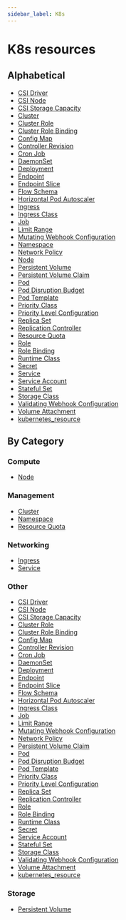 ```yaml
---
sidebar_label: K8s
---
```


# K8s resources

## Alphabetical

- [CSI Driver](kubernetes/kubernetes_csi_driver.mdx)
- [CSI Node](kubernetes/kubernetes_csi_node.mdx)
- [CSI Storage Capacity](kubernetes/kubernetes_csi_storage_capacity.mdx)
- [Cluster](kubernetes/kubernetes_cluster.mdx)
- [Cluster Role](kubernetes/kubernetes_cluster_role.mdx)
- [Cluster Role Binding](kubernetes/kubernetes_cluster_role_binding.mdx)
- [Config Map](kubernetes/kubernetes_config_map.mdx)
- [Controller Revision](kubernetes/kubernetes_controller_revision.mdx)
- [Cron Job](kubernetes/kubernetes_cron_job.mdx)
- [DaemonSet](kubernetes/kubernetes_daemon_set.mdx)
- [Deployment](kubernetes/kubernetes_deployment.mdx)
- [Endpoint](kubernetes/kubernetes_endpoint.mdx)
- [Endpoint Slice](kubernetes/kubernetes_endpoint_slice.mdx)
- [Flow Schema](kubernetes/kubernetes_flow_schema.mdx)
- [Horizontal Pod Autoscaler](kubernetes/kubernetes_horizontal_pod_autoscaler.mdx)
- [Ingress](kubernetes/kubernetes_ingress.mdx)
- [Ingress Class](kubernetes/kubernetes_ingress_class.mdx)
- [Job](kubernetes/kubernetes_job.mdx)
- [Limit Range](kubernetes/kubernetes_limit_range.mdx)
- [Mutating Webhook Configuration](kubernetes/kubernetes_mutating_webhook_configuration.mdx)
- [Namespace](kubernetes/kubernetes_namespace.mdx)
- [Network Policy](kubernetes/kubernetes_network_policy.mdx)
- [Node](kubernetes/kubernetes_node.mdx)
- [Persistent Volume](kubernetes/kubernetes_persistent_volume.mdx)
- [Persistent Volume Claim](kubernetes/kubernetes_persistent_volume_claim.mdx)
- [Pod](kubernetes/kubernetes_pod.mdx)
- [Pod Disruption Budget](kubernetes/kubernetes_pod_disruption_budget.mdx)
- [Pod Template](kubernetes/kubernetes_pod_template.mdx)
- [Priority Class](kubernetes/kubernetes_priority_class.mdx)
- [Priority Level Configuration](kubernetes/kubernetes_priority_level_configuration.mdx)
- [Replica Set](kubernetes/kubernetes_replica_set.mdx)
- [Replication Controller](kubernetes/kubernetes_replication_controller.mdx)
- [Resource Quota](kubernetes/kubernetes_resource_quota.mdx)
- [Role](kubernetes/kubernetes_role.mdx)
- [Role Binding](kubernetes/kubernetes_role_binding.mdx)
- [Runtime Class](kubernetes/kubernetes_runtime_class.mdx)
- [Secret](kubernetes/kubernetes_secret.mdx)
- [Service](kubernetes/kubernetes_service.mdx)
- [Service Account](kubernetes/kubernetes_service_account.mdx)
- [Stateful Set](kubernetes/kubernetes_stateful_set.mdx)
- [Storage Class](kubernetes/kubernetes_storage_class.mdx)
- [Validating Webhook Configuration](kubernetes/kubernetes_validating_webhook_configuration.mdx)
- [Volume Attachment](kubernetes/kubernetes_volume_attachment.mdx)
- [kubernetes_resource](kubernetes/kubernetes_resource.mdx)

## By Category

### Compute

- [Node](kubernetes/kubernetes_node.mdx)

### Management

- [Cluster](kubernetes/kubernetes_cluster.mdx)
- [Namespace](kubernetes/kubernetes_namespace.mdx)
- [Resource Quota](kubernetes/kubernetes_resource_quota.mdx)

### Networking

- [Ingress](kubernetes/kubernetes_ingress.mdx)
- [Service](kubernetes/kubernetes_service.mdx)

### Other

- [CSI Driver](kubernetes/kubernetes_csi_driver.mdx)
- [CSI Node](kubernetes/kubernetes_csi_node.mdx)
- [CSI Storage Capacity](kubernetes/kubernetes_csi_storage_capacity.mdx)
- [Cluster Role](kubernetes/kubernetes_cluster_role.mdx)
- [Cluster Role Binding](kubernetes/kubernetes_cluster_role_binding.mdx)
- [Config Map](kubernetes/kubernetes_config_map.mdx)
- [Controller Revision](kubernetes/kubernetes_controller_revision.mdx)
- [Cron Job](kubernetes/kubernetes_cron_job.mdx)
- [DaemonSet](kubernetes/kubernetes_daemon_set.mdx)
- [Deployment](kubernetes/kubernetes_deployment.mdx)
- [Endpoint](kubernetes/kubernetes_endpoint.mdx)
- [Endpoint Slice](kubernetes/kubernetes_endpoint_slice.mdx)
- [Flow Schema](kubernetes/kubernetes_flow_schema.mdx)
- [Horizontal Pod Autoscaler](kubernetes/kubernetes_horizontal_pod_autoscaler.mdx)
- [Ingress Class](kubernetes/kubernetes_ingress_class.mdx)
- [Job](kubernetes/kubernetes_job.mdx)
- [Limit Range](kubernetes/kubernetes_limit_range.mdx)
- [Mutating Webhook Configuration](kubernetes/kubernetes_mutating_webhook_configuration.mdx)
- [Network Policy](kubernetes/kubernetes_network_policy.mdx)
- [Persistent Volume Claim](kubernetes/kubernetes_persistent_volume_claim.mdx)
- [Pod](kubernetes/kubernetes_pod.mdx)
- [Pod Disruption Budget](kubernetes/kubernetes_pod_disruption_budget.mdx)
- [Pod Template](kubernetes/kubernetes_pod_template.mdx)
- [Priority Class](kubernetes/kubernetes_priority_class.mdx)
- [Priority Level Configuration](kubernetes/kubernetes_priority_level_configuration.mdx)
- [Replica Set](kubernetes/kubernetes_replica_set.mdx)
- [Replication Controller](kubernetes/kubernetes_replication_controller.mdx)
- [Role](kubernetes/kubernetes_role.mdx)
- [Role Binding](kubernetes/kubernetes_role_binding.mdx)
- [Runtime Class](kubernetes/kubernetes_runtime_class.mdx)
- [Secret](kubernetes/kubernetes_secret.mdx)
- [Service Account](kubernetes/kubernetes_service_account.mdx)
- [Stateful Set](kubernetes/kubernetes_stateful_set.mdx)
- [Storage Class](kubernetes/kubernetes_storage_class.mdx)
- [Validating Webhook Configuration](kubernetes/kubernetes_validating_webhook_configuration.mdx)
- [Volume Attachment](kubernetes/kubernetes_volume_attachment.mdx)
- [kubernetes_resource](kubernetes/kubernetes_resource.mdx)

### Storage

- [Persistent Volume](kubernetes/kubernetes_persistent_volume.mdx)
